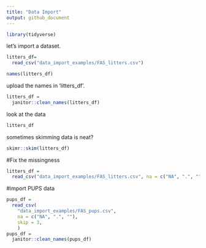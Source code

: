 ```yaml
---
title: "Data Import"
output: github_document
---
```



```r
library(tidyverse)
```

let's import a dataset.

```r
litters_df=
  read_csv("data_import_examples/FAS_litters.csv")
```

```r
names(litters_df)
```

upload the names in 'litters_df'.

```r
litters_df = 
  janitor::clean_names(litters_df)
```

look at the data

```r
litters_df
```

sometimes skimming data is neat?
```r
skimr::skim(litters_df)
```

#Fix the missingness
```r
litters_df = 
  read_csv("data_import_examples/FAS_litters.csv", na = c("NA", ".", ""), skip = 5)
```

#import PUPS data
```r
pups_df = 
  read_csv(
    "data_import_examples/FAS_pups.csv",
    na = c("NA", ".", ""), 
    skip = 3,
    )
pups_df = 
  janitor::clean_names(pups_df)
```





